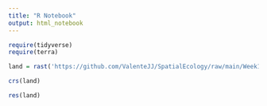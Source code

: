 ```yaml
---
title: "R Notebook"
output: html_notebook
---
```


```r
require(tidyverse)
require(terra)


```




```r
land = rast('https://github.com/ValenteJJ/SpatialEcology/raw/main/Week10/panther_landcover.tif')

crs(land)

res(land)
```

